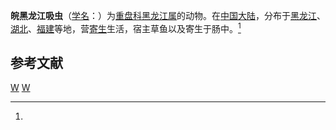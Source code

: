 {{Speciesbox
| taxon = Amurotrema dombrovskajae
| binomial_authority = (Achmerov, 1959)<ref name='id10031'>{{cite web| url =http://www.bioinfo.cn/db05/BjdwSpecies.php?action=view&id=10031| title =皖黑龙江吸虫| work =《中国动物物种编目数据库》| publisher =中国科学院微生物研究所| author =中国科学院动物研究所| accessdate =2009-04-16| deadurl =yes| archiveurl =https://web.archive.org/web/20160305011248/http://www.bioinfo.cn/db05/BjdwSpecies.php?action=view&id=10031| archivedate =2016年3月5日| df =}}</ref>
}}

'''皖黑龙江吸虫'''（[[学名|学名]]：{{lang|la|''Amurotrema dombrovskajae''}}）为[[重盘科|重盘科]][[黑龙江属|黑龙江属]]的动物。在[[中国大陆|中国大陆]]，分布于[[黑龙江|黑龙江]]、[[湖北|湖北]]、[[福建|福建]]等地，营[[寄生|寄生]]生活，宿主草鱼以及寄生于肠中。<ref name='id10031'/>

== 参考文献 ==
{{reflist}}

{{吸虫小作品}}
{{taxonbar}}
[[Category:_1959年描述的动物|W]]
[[Category:黑龙江属|W]]